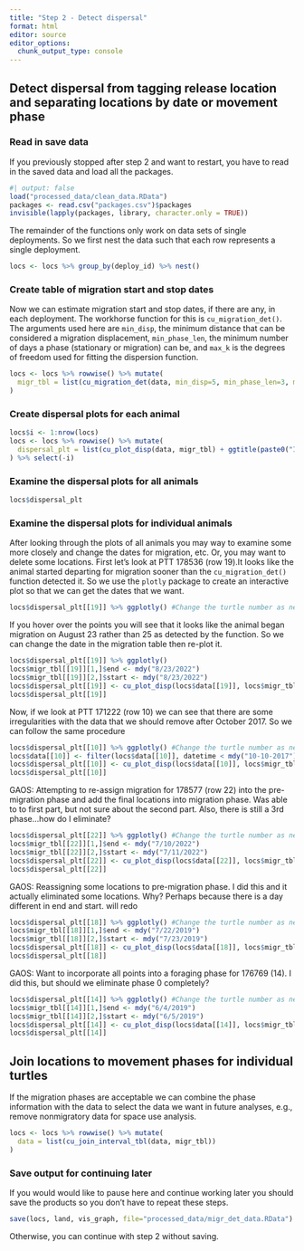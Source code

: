 ```yaml
---
title: "Step 2 - Detect dispersal"
format: html
editor: source
editor_options: 
  chunk_output_type: console
---
```


## Detect dispersal from tagging release location and separating locations by date or movement phase

### Read in save data
If you previously stopped after step 2 and want to restart, you have to read in the saved data and load all the packages.

```r
#| output: false
load("processed_data/clean_data.RData")
packages <- read.csv("packages.csv")$packages
invisible(lapply(packages, library, character.only = TRUE))
```

The remainder of the functions only work on data sets of single deployments. So we first nest the data such that each row represents a single deployment.

```r
locs <- locs %>% group_by(deploy_id) %>% nest()
```


### Create table of migration start and stop dates

Now we can estimate migration start and stop dates, if there are any, in each deployment. The workhorse function for this is `cu_migration_det()`. The arguments used here are `min_disp`, the minimum distance that can be considered a migration displacement, `min_phase_len`, the minimum number of days a phase (stationary or migration) can be, and `max_k` is the degrees of freedom used for fitting the dispersion function. 

```r
locs <- locs %>% rowwise() %>% mutate(
  migr_tbl = list(cu_migration_det(data, min_disp=5, min_phase_len=3, max_k=30))
)
```

### Create dispersal plots for each animal

```r
locs$i <- 1:nrow(locs)
locs <- locs %>% rowwise() %>% mutate(
  dispersal_plt = list(cu_plot_disp(data, migr_tbl) + ggtitle(paste0("ID:",deploy_id, " / row:",i)))
) %>% select(-i)
```

### Examine the dispersal plots for all animals

```r
locs$dispersal_plt

```

### Examine the dispersal plots for individual animals

After looking through the plots of all animals you may way to examine some more closely and change the dates for migration, etc. Or, you may want to delete some locations. First let's look at PTT 178536 (row 19).It looks like the animal started departing for migration sooner than the `cu_migration_det()` function detected it. So we use the `plotly` package to create an interactive plot so that we can get the dates that we want.
```r
locs$dispersal_plt[[19]] %>% ggplotly() #Change the turtle number as needed
```
If you hover over the points you will see that it looks like the animal began migration on August 23 rather than 25 as detected by the function. So we can change the date in the migration table then re-plot it. 
```r
locs$dispersal_plt[[19]] %>% ggplotly()
locs$migr_tbl[[19]][1,]$end <- mdy("8/23/2022")
locs$migr_tbl[[19]][2,]$start <- mdy("8/23/2022")
locs$dispersal_plt[[19]] <- cu_plot_disp(locs$data[[19]], locs$migr_tbl[[19]]) + ggtitle(paste0("ID:",locs$deploy_id[[19]], " / row:",19))
locs$dispersal_plt[[19]]
```

Now, if we look at PTT 171222 (row 10) we can see that there are some irregularities with the data that we should remove after October 2017. So we can follow the same procedure
```r
locs$dispersal_plt[[10]] %>% ggplotly() #Change the turtle number as needed
locs$data[[10]] <- filter(locs$data[[10]], datetime < mdy("10-10-2017"))
locs$dispersal_plt[[10]] <- cu_plot_disp(locs$data[[10]], locs$migr_tbl[[10]]) + ggtitle(paste0("ID:",locs$deploy_id[[10]], " / row:",10))
locs$dispersal_plt[[10]]
```


GAOS: Attempting to re-assign migration for 178577 (row 22) into the pre-migration phase and add the final locations into migration phase. Was able to to first part, but not sure about the second part. Also, there is still a 3rd phase...how do I eliminate?
```r
locs$dispersal_plt[[22]] %>% ggplotly() #Change the turtle number as needed
locs$migr_tbl[[22]][1,]$end <- mdy("7/10/2022")
locs$migr_tbl[[22]][2,]$start <- mdy("7/11/2022")
locs$dispersal_plt[[22]] <- cu_plot_disp(locs$data[[22]], locs$migr_tbl[[22]]) + ggtitle(paste0("ID:",locs$deploy_id[[22]], " / row:",22))
locs$dispersal_plt[[22]]
```

GAOS: Reassigning some locations to pre-migration phase. I did this and it actually eliminated some locations. Why? Perhaps because there is a day different in end and start. will redo
```r
locs$dispersal_plt[[18]] %>% ggplotly() #Change the turtle number as needed
locs$migr_tbl[[18]][1,]$end <- mdy("7/22/2019")
locs$migr_tbl[[18]][2,]$start <- mdy("7/23/2019")
locs$dispersal_plt[[18]] <- cu_plot_disp(locs$data[[18]], locs$migr_tbl[[18]]) + ggtitle(paste0("ID:",locs$deploy_id[[18]], " / row:",18))
locs$dispersal_plt[[18]]
```


GAOS: Want to incorporate all points into a foraging phase for 176769 (14). I did this, but should we eliminate phase 0 completely? 
```r
locs$dispersal_plt[[14]] %>% ggplotly() #Change the turtle number as needed
locs$migr_tbl[[14]][1,]$end <- mdy("6/4/2019")
locs$migr_tbl[[14]][2,]$start <- mdy("6/5/2019")
locs$dispersal_plt[[14]] <- cu_plot_disp(locs$data[[14]], locs$migr_tbl[[14]]) + ggtitle(paste0("ID:",locs$deploy_id[[14]], " / row:",14))
locs$dispersal_plt[[14]]
```






## Join locations to movement phases for individual turtles

If the migration phases are acceptable we can combine the phase information with the data to select the data we want in future analyses, e.g., remove nonmigratory data for space use analysis. 
```r
locs <- locs %>% rowwise() %>% mutate(
  data = list(cu_join_interval_tbl(data, migr_tbl))
)
```

### Save output for continuing later
If you would would like to pause here and continue working later you should save the products so you don't have to repeat these steps.
```r
save(locs, land, vis_graph, file="processed_data/migr_det_data.RData")
```
Otherwise, you can continue with step 2 without saving.